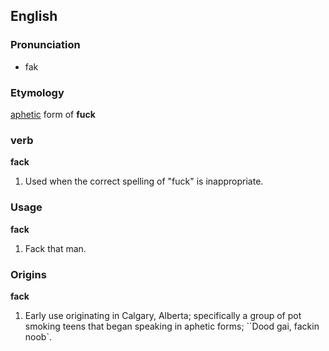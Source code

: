 ==English==

===Pronunciation===
* fak

===Etymology===
[[aphetic]] form of '''fuck'''

===verb===
'''fack'''

# Used when the correct spelling of "fuck" is inappropriate.

===Usage===
'''fack'''

# Fack that man.


===Origins===
'''fack'''

# Early use originating in Calgary, Alberta; specifically a group of pot smoking teens that began speaking in aphetic forms; ``Dood gai, fackin noob`.